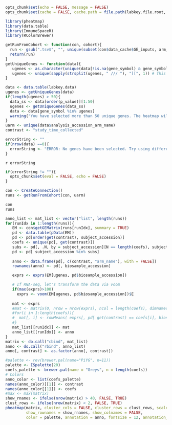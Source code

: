```r
opts_chunk$set(echo = FALSE, message = FALSE)
opts_chunk$set(cache = FALSE, cache.path = file.path(labkey.file.root, "cache/Heatmap/"))
```

```r
library(pheatmap)
library(data.table)
library(ImmuneSpaceR)
library(RColorBrewer)
```

```r
getRunFromCohort <- function(con, cohort){
  run <- gsub(".tsv$", "", unique(subset(con$data_cache$GE_inputs, arm_name == cohort)[, "name"]))
  return(run)
}
getUniqueGenes <- function(data){
   ugenes <- as.character(unique(data[!is.na(gene_symbol) & gene_symbol != "NA", gene_symbol]))
   ugenes <- unique(sapply(strsplit(ugenes, " /// "), "[[", 1)) # This is needed until we standardize the gene_names
}
```

```r
data <- data.table(labkey.data)
ugenes <- getUniqueGenes(data)
if(length(ugenes) > 50){
  data_ss <- data[order(p_value)][1:50]
  ugenes <- getUniqueGenes(data_ss)
  data <- data[gene_symbol %in% ugenes]
  warning("You have selected more than 50 unique genes. The heatmap will only show the top 50 selected genes with the lowest p_value. Try adding filters in the data tab to decrease the number of selected genes.")
}
uarm <- unique(data$analysis_accession_arm_name)
contrast <- "study_time_collected"
```

```r
errorString <- ""
if(nrow(data) ==0){
  errorString <- "ERROR: No genes have been selected. Try using different filtering criteria."
}
```
`r errorString`

```r
if(errorString != ""){
  opts_chunk$set(eval = FALSE, echo = FALSE)
}
```


```r
con <- CreateConnection()
runs <- getRunFromCohort(con, uarm)
```
```r
con
runs
```

```r
anno_list <- mat_list <- vector("list", length(runs))
for(runIdx in 1:length(runs)){
   EM <- con$getGEMatrix(runs[runIdx], summary = TRUE)
   pd <- data.table(pData(EM))
   pd <- pd[order(get(contrast), subject_accession)]
   coefs <- unique(pd[, get(contrast)])
   subs <- pd[, .N, by = subject_accession][N == length(coefs), subject_accession]
   pd <- pd[ subject_accession %in% subs]
   
   anno <- data.frame(pd[, c(contrast, "arm_name"), with = FALSE])
   rownames(anno) <- pd[, biosample_accession]

   exprs <- exprs(EM[ugenes, pd$biosample_accession])

   # If RNA-seq, let's transform the data via voom
   if(max(exprs)>100)
     exprs <- voom(EM[ugenes, pd$biosample_accession])$E
   
   mat <- exprs
   #mat <- matrix(0, nrow = nrow(exprs), ncol = length(coefs), dimnames = list(rownames(exprs), rownames(anno)))
   #for(i in 1:length(coefs)){
   #  mat[, i] <- rowMeans( exprs[, pd[ get(contrast) == coefs[i], biosample_accession]])   
   #}
   mat_list[[runIdx]] <- mat
   anno_list[[runIdx]] <- anno
}
matrix <- do.call("cbind", mat_list)
anno <- do.call("rbind", anno_list)
anno[, contrast] <- as.factor(anno[, contrast])
```


```r
#palette <- rev(brewer.pal(name="PiYG", n=11))
palette <- ISpalette(20)
coefs_palette <- brewer.pal(name = "Greys", n = length(coefs))
# Colors
anno_color <- list(coefs_palette)
names(anno_color)[[1]] <- contrast
names(anno_color[[1]]) <- coefs
#max <- max(matrix)
show_rnames <- ifelse(nrow(matrix) > 40, FALSE, TRUE)
clust_rows <- ifelse(nrow(matrix) < 2, FALSE, TRUE)
pheatmap(matrix, cluster_cols = FALSE, cluster_rows = clust_rows, scale = "row", 
         show_rownames = show_rnames, show_colnames = FALSE, 
         color = palette, annotation = anno, fontsize = 12, annotation_color = anno_color)
```

